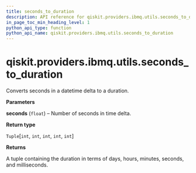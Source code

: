 ```yaml
---
title: seconds_to_duration
description: API reference for qiskit.providers.ibmq.utils.seconds_to_duration
in_page_toc_min_heading_level: 1
python_api_type: function
python_api_name: qiskit.providers.ibmq.utils.seconds_to_duration
---
```


# qiskit.providers.ibmq.utils.seconds\_to\_duration

<Function id="qiskit.providers.ibmq.utils.seconds_to_duration" github="https://github.com/qiskit/qiskit-ibmq-provider/tree/stable/0.15/qiskit/providers/ibmq/utils/converters.py" signature="seconds_to_duration(seconds)">
  Converts seconds in a datetime delta to a duration.

  **Parameters**

  **seconds** (`float`) – Number of seconds in time delta.

  **Return type**

  `Tuple`\[`int`, `int`, `int`, `int`, `int`]

  **Returns**

  A tuple containing the duration in terms of days, hours, minutes, seconds, and milliseconds.
</Function>

